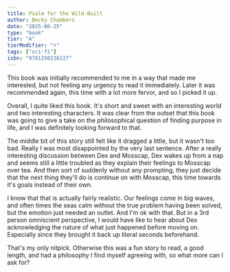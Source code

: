 ```yaml
---
title: Psalm for the Wild-Built
author: Becky Chambers
date: "2025-06-25"
type: "book"
tier: "A"
tierModifier: "+"
tags: ["sci-fi"]
isbn: "9781250236227"
---
```


This book was initially recommended to me in a way that made me interested, but not feeling any urgency to read it immediately. Later it was recommended again, this time with a lot more fervor, and so I picked it up.

Overall, I quite liked this book. It's short and sweet with an interesting world and two interesting characters. It was clear from the outset that this book was going to give a take on the philosophical question of finding purpose in life, and I was definitely looking forward to that.

The middle bit of this story still felt like it dragged a little, but it wasn't too bad. Really I was most disappointed by the very last sentence. After a really interesting discussion between Dex and Mosscap, Dex wakes up from a nap and seems still a little troubled as they explain their feelings to Mosscap over tea. And then sort of suddenly without any prompting, they just decide that the next thing they'll do is continue on with Mosscap, this time towards it's goals instead of their own.

I know that that is actually fairly realistic. Our feelings come in big waves, and often times the seas calm without the true problem having been solved, but the emotion just needed an outlet. And I'm ok with that. But in a 3rd person omniscient perspective, I would have like to hear about Dex acknowledging the nature of what just happened before moving on. Especially since they brought it back up literal seconds beforehand.

That's my only nitpick. Otherwise this was a fun story to read, a good length, and had a philosophy I find myself agreeing with, so what more can I ask for?
